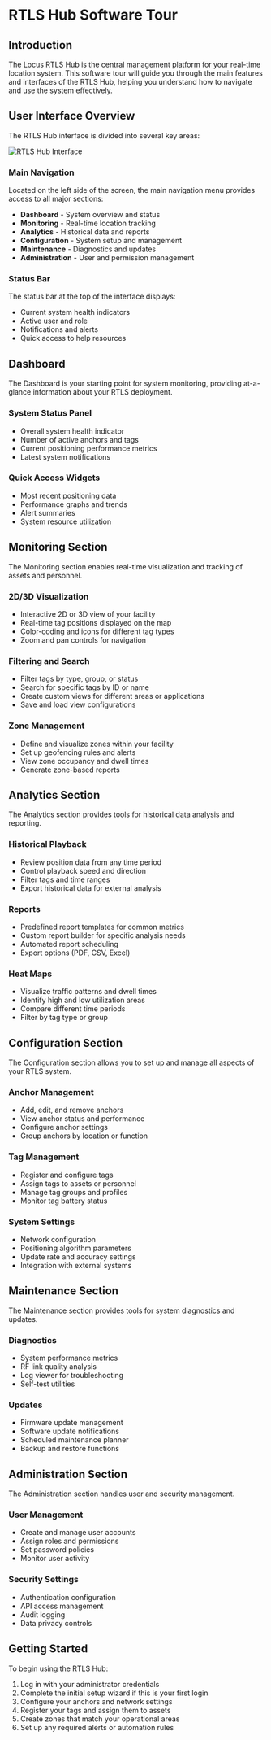 # RTLS Hub Software Tour

## Introduction

The Locus RTLS Hub is the central management platform for your real-time location system. This software tour will guide you through the main features and interfaces of the RTLS Hub, helping you understand how to navigate and use the system effectively.

## User Interface Overview

The RTLS Hub interface is divided into several key areas:

![RTLS Hub Interface](https://via.placeholder.com/800x450?text=RTLS+Hub+Interface)

### Main Navigation

Located on the left side of the screen, the main navigation menu provides access to all major sections:

* **Dashboard** - System overview and status
* **Monitoring** - Real-time location tracking
* **Analytics** - Historical data and reports
* **Configuration** - System setup and management
* **Maintenance** - Diagnostics and updates
* **Administration** - User and permission management

### Status Bar

The status bar at the top of the interface displays:

* Current system health indicators
* Active user and role
* Notifications and alerts
* Quick access to help resources

## Dashboard

The Dashboard is your starting point for system monitoring, providing at-a-glance information about your RTLS deployment.

### System Status Panel

* Overall system health indicator
* Number of active anchors and tags
* Current positioning performance metrics
* Latest system notifications

### Quick Access Widgets

* Most recent positioning data
* Performance graphs and trends
* Alert summaries
* System resource utilization

## Monitoring Section

The Monitoring section enables real-time visualization and tracking of assets and personnel.

### 2D/3D Visualization

* Interactive 2D or 3D view of your facility
* Real-time tag positions displayed on the map
* Color-coding and icons for different tag types
* Zoom and pan controls for navigation

### Filtering and Search

* Filter tags by type, group, or status
* Search for specific tags by ID or name
* Create custom views for different areas or applications
* Save and load view configurations

### Zone Management

* Define and visualize zones within your facility
* Set up geofencing rules and alerts
* View zone occupancy and dwell times
* Generate zone-based reports

## Analytics Section

The Analytics section provides tools for historical data analysis and reporting.

### Historical Playback

* Review position data from any time period
* Control playback speed and direction
* Filter tags and time ranges
* Export historical data for external analysis

### Reports

* Predefined report templates for common metrics
* Custom report builder for specific analysis needs
* Automated report scheduling
* Export options (PDF, CSV, Excel)

### Heat Maps

* Visualize traffic patterns and dwell times
* Identify high and low utilization areas
* Compare different time periods
* Filter by tag type or group

## Configuration Section

The Configuration section allows you to set up and manage all aspects of your RTLS system.

### Anchor Management

* Add, edit, and remove anchors
* View anchor status and performance
* Configure anchor settings
* Group anchors by location or function

### Tag Management

* Register and configure tags
* Assign tags to assets or personnel
* Manage tag groups and profiles
* Monitor tag battery status

### System Settings

* Network configuration
* Positioning algorithm parameters
* Update rate and accuracy settings
* Integration with external systems

## Maintenance Section

The Maintenance section provides tools for system diagnostics and updates.

### Diagnostics

* System performance metrics
* RF link quality analysis
* Log viewer for troubleshooting
* Self-test utilities

### Updates

* Firmware update management
* Software update notifications
* Scheduled maintenance planner
* Backup and restore functions

## Administration Section

The Administration section handles user and security management.

### User Management

* Create and manage user accounts
* Assign roles and permissions
* Set password policies
* Monitor user activity

### Security Settings

* Authentication configuration
* API access management
* Audit logging
* Data privacy controls

## Getting Started

To begin using the RTLS Hub:

1. Log in with your administrator credentials
2. Complete the initial setup wizard if this is your first login
3. Configure your anchors and network settings
4. Register your tags and assign them to assets
5. Create zones that match your operational areas
6. Set up any required alerts or automation rules
